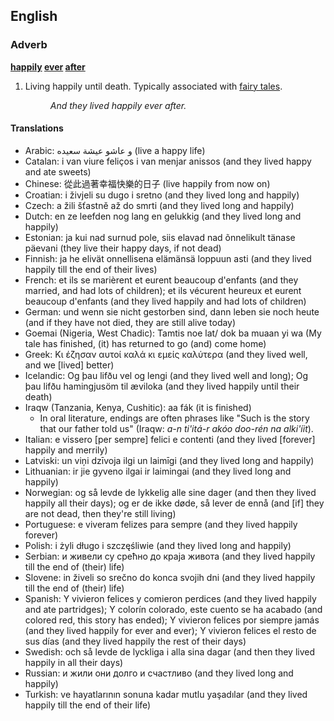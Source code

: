 ==English==

===Adverb===
'''[[happily]] [[ever]] [[after]]'''

# {{idiom}} Living happily until death.  Typically associated with [[fairy tale]]s.
#:''And they lived happily ever after.'' 

====Translations====

* Arabic: و عاشو عيشة سعيده (live a happy life)
* Catalan: i van viure feliços i van menjar anissos (and they lived happy and ate sweets)
* Chinese: 從此過著幸福快樂的日子 (live happily from now on)
* Croatian: i živjeli su dugo i sretno (and they lived long and happily)
* Czech: a žili šťastně až do smrti (and they lived long and happily)
* Dutch: en ze leefden nog lang en gelukkig (and they lived long and happily)
* Estonian: ja kui nad surnud pole, siis elavad nad õnnelikult tänase päevani (they live their happy days, if not dead)
* Finnish: ja he elivät onnellisena elämänsä loppuun asti  (and they lived happily till the end of their lives)
* French: et ils se marièrent et eurent beaucoup d'enfants (and they married, and had lots of children); et ils vécurent heureux et eurent beaucoup d'enfants (and they lived happily and had lots of children)
* German: und wenn sie nicht gestorben sind, dann leben sie noch heute (and if they have not died, they are still alive today)
* Goemai (Nigeria, West Chadic): Tamtis noe lat/ dok ba muaan yi wa (My tale has finished, (it) has returned to go (and) come home)
* Greek: Κι έζησαν αυτοί καλά κι εμείς καλύτερα (and they lived well, and we [lived] better)
* Icelandic: Og þau lifðu vel og lengi (and they lived well and long); Og þau lifðu hamingjusöm til æviloka (and they lived happily until their death)
* Iraqw (Tanzania, Kenya, Cushitic): aa fák (it is finished)
** In oral literature, endings are often phrases like "Such is the story that our father told us" (Iraqw: ''a-n ti'itá-r akóo doo-rén na alki'íit'').
* Italian: e vissero [per sempre] felici e contenti (and they lived [forever] happily and merrily)
* Latviski: un viņi dzīvoja ilgi un laimīgi (and they lived long and happily) 
* Lithuanian: ir jie gyveno ilgai ir laimingai (and they lived long and happily)
* Norwegian: og så levde de lykkelig alle sine dager (and then they lived happily all their days); og er de ikke døde, så lever de ennå (and [if] they are not dead, then they're still living)
* Portuguese: e viveram felizes para sempre (and they lived happily forever)
* Polish: i żyli długo i szczęśliwie (and they lived long and happily)
* Serbian: и живели су срећно до краја живота (and they lived happily till the end of (their) life)
* Slovene: in živeli so srečno do konca svojih dni (and they lived happily till the end of (their) life)
* Spanish: Y vivieron felices y comieron perdices (and they lived happily and ate partridges); Y colorín colorado, este cuento se ha acabado (and colored red, this story has ended); Y vivieron felices por siempre jamás (and they lived happily for ever and ever); Y vivieron felices el resto de sus días (and they lived happily the rest of their days)
* Swedish: och så levde de lyckliga i alla sina dagar (and then they lived happily in all their days)
* Russian: и жили они долго и счастливо (and they lived long and happily)
* Turkish: ve hayatlarının sonuna kadar mutlu yaşadılar (and they lived happily till the end of their life)